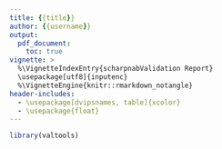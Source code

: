 ```yaml
---
title: {{title}}
author: {{username}}
output: 
  pdf_document:
    toc: true
vignette: >
  %\VignetteIndexEntry{scharpnabValidation Report}
  \usepackage[utf8]{inputenc}
  %\VignetteEngine{knitr::rmarkdown_notangle}
header-includes:
  - \usepackage[dvipsnames, table]{xcolor}
  - \usepackage{float}
---
```


```r
library(valtools)
```
